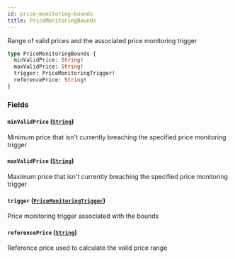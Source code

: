 ```yaml
---
id: price-monitoring-bounds
title: PriceMonitoringBounds
---
```



Range of valid prices and the associated price monitoring trigger

```graphql
type PriceMonitoringBounds {
  minValidPrice: String!
  maxValidPrice: String!
  trigger: PriceMonitoringTrigger!
  referencePrice: String!
}
```


### Fields

#### `minValidPrice` ([`String`](/docs/mainnet/graphql/scalars/string))

Minimum price that isn't currently breaching the specified price monitoring trigger


#### `maxValidPrice` ([`String`](/docs/mainnet/graphql/scalars/string))

Maximum price that isn't currently breaching the specified price monitoring trigger


#### `trigger` ([`PriceMonitoringTrigger`](/docs/mainnet/graphql/objects/price-monitoring-trigger))

Price monitoring trigger associated with the bounds


#### `referencePrice` ([`String`](/docs/mainnet/graphql/scalars/string))

Reference price used to calculate the valid price range




